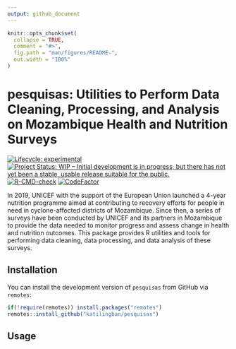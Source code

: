 ```yaml
---
output: github_document
---
```


<!-- README.md is generated from README.Rmd. Please edit that file -->

```r
knitr::opts_chunk$set(
  collapse = TRUE,
  comment = "#>",
  fig.path = "man/figures/README-",
  out.width = "100%"
)
```

# pesquisas: Utilities to Perform Data Cleaning, Processing, and Analysis on Mozambique Health and Nutrition Surveys

<!-- badges: start -->
[![Lifecycle: experimental](https://img.shields.io/badge/lifecycle-experimental-orange.svg)](https://lifecycle.r-lib.org/articles/stages.html#experimental)
[![Project Status: WIP – Initial development is in progress, but there has not yet been a stable, usable release suitable for the public.](https://www.repostatus.org/badges/latest/wip.svg)](https://www.repostatus.org/#wip)
[![R-CMD-check](https://github.com/katilingban/pesquisas/actions/workflows/R-CMD-check.yaml/badge.svg)](https://github.com/katilingban/pesquisas/actions/workflows/R-CMD-check.yaml)
[![CodeFactor](https://www.codefactor.io/repository/github/katilingban/pesquisas/badge)](https://www.codefactor.io/repository/github/katilingban/pesquisas)
<!-- badges: end -->

In 2019, UNICEF with the support of the European Union launched a 4-year nutrition programme aimed at contributing to recovery efforts for people in need in cyclone-affected districts of Mozambique. Since then, a series of surveys have been conducted by UNICEF and its partners in Mozambique to provide the data needed to monitor progress and assess change in health and nutrition outcomes. This package provides R utilities and tools for performing data cleaning, data processing, and data analysis of these surveys.

## Installation

You can install the development version of `pesquisas` from GitHub via `remotes`:

``` r
if(!require(remotes)) install.packages("remotes")
remotes::install_github("katilingban/pesquisas")
```

## Usage
